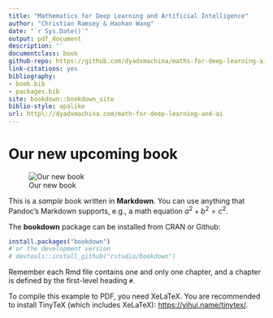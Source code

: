 ```yaml
--- 
title: "Mathematics for Deep Learning and Artificial Intelligence"
author: "Christian Ramsey & Haohan Wang"
date: "`r Sys.Date()`"
output: pdf_document
description: ''
documentclass: book
github-repo: https://github.com/dyadxmachina/maths-for-deep-learning-ai
link-citations: yes
bibliography:
- book.bib
- packages.bib
site: bookdown::bookdown_site
biblio-style: apalike
url: http\://dyadxmachina.com/math-for-deep-learning-and-ai
---
```





# Our new upcoming book

![Our new book](https://66.media.tumblr.com/74aa26e98a8a815a4d29472bc0049419/tumblr_inline_ph0verhZgD1sxa6gj_1280.png)

This is a _sample_ book written in **Markdown**. You can use anything that Pandoc's Markdown supports, e.g., a math equation $a^2 + b^2 = c^2$.

The **bookdown** package can be installed from CRAN or Github:

```r
install.packages("bookdown")
# or the development version
# devtools::install_github("rstudio/bookdown")
```

Remember each Rmd file contains one and only one chapter, and a chapter is defined by the first-level heading `#`.

To compile this example to PDF, you need XeLaTeX. You are recommended to install TinyTeX (which includes XeLaTeX): <https://yihui.name/tinytex/>.